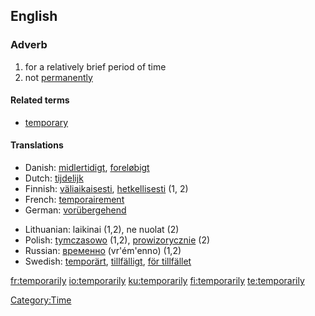 ==English==
===Adverb===
{{en-adv|-}}

# for a relatively brief period of time
# not [[permanently]]

====Related terms====
*[[temporary]]

====Translations====
{{top}}
*Danish: [[midlertidigt]], [[foreløbigt]]
*Dutch: [[tijdelijk]]
*Finnish: [[väliaikaisesti]], [[hetkellisesti]] (1, 2)
*French: [[temporairement]]
*German: [[vorübergehend]]
{{mid}}
*Lithuanian: laikinai (1,2), ne nuolat (2)
*Polish: [[tymczasowo]] (1,2), [[prowizorycznie]] (2)
*Russian: [[временно]] (vr'ém'enno) (1,2)
*Swedish: [[temporärt]], [[tillfälligt]], [[för tillfället]]
{{bottom}}

[[Category:Time]]

[[fr:temporarily]]
[[io:temporarily]]
[[ku:temporarily]]
[[fi:temporarily]]
[[te:temporarily]]